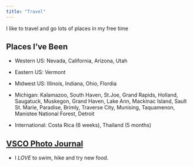 ```yaml
---
title: "Travel"
---
```


I like to travel and go lots of places in my free time

## Places I've Been

- Western US: Nevada, California, Arizona, Utah


- Eastern US: Vermont


- Midwest US: Illinois, Indiana, Ohio, Flordia


- Michigan: Kalamazoo, South Haven, St.Joe, Grand Rapids, Holland, Saugatuck, Muskegon, Grand Haven, Lake Ann, Mackinac Island, Sault St. Marie, Paradise, Brimly, Traverse City, Munising, Taquamenon, Manistee National Forest, Detroit


- International: Costa Rica (6 weeks), Thailand (5 months)

## [VSCO Photo Journal](https://vsco.co/carleydz/gallery)

- I *LOVE* to swim, hike and try new food.
